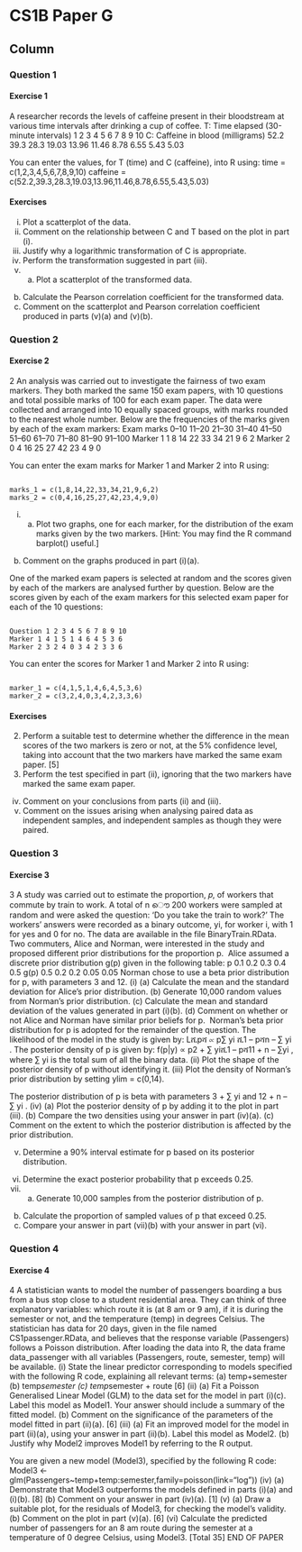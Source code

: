 CS1B Paper G {data-navmenu="R for Actuarial Statistics"}
==============================================================

Column {.tabset}
--------------------------------

### Question 1

<h4>Exercise 1</h4>

A researcher records the levels of caffeine present in their bloodstream at various time 
intervals after drinking a cup of coffee. 
T: Time elapsed 
(30-minute 
intervals) 
1 2 3 4 5 6 7 8 9 10 
C: Caffeine in 
blood 
(milligrams) 
52.2 39.3 28.3 19.03 13.96 11.46 8.78 6.55 5.43 5.03 
 
You can enter the values, for T (time) and C (caffeine), into R using: 
time = c(1,2,3,4,5,6,7,8,9,10) 
caffeine = c(52.2,39.3,28.3,19.03,13.96,11.46,8.78,6.55,5.43,5.03)

#### Exercises

(i) Plot a scatterplot of the data. 
(ii) Comment on the relationship between C and T based on the plot in part (i). 
(iii) Justify why a logarithmic transformation of C is appropriate. 
(iv) Perform the transformation suggested in part (iii). 
(v) (a) Plot a scatterplot of the transformed data. 
(b) Calculate the Pearson correlation coefficient for the transformed data. 
(c) Comment on the scatterplot and Pearson correlation coefficient 
produced in parts (v)(a) and (v)(b). 

### Question 2

<h4>Exercise 2</h4>
2 An analysis was carried out to investigate the fairness of two exam markers. They 
both marked the same 150 exam papers, with 10 questions and total possible marks of 
100 for each exam paper. The data were collected and arranged into 10 equally spaced 
groups, with marks rounded to the nearest whole number. 
Below are the frequencies of the marks given by each of the exam markers: 
Exam marks 0–10 11–20 21–30 31–40 41–50 51–60 61–70 71–80 81–90 91–100
Marker 1 1 8 14 22 33 34 21 9 6 2 
Marker 2 0 4 16 25 27 42 23 4 9 0 
 
You can enter the exam marks for Marker 1 and Marker 2 into R using: 
<pre><code>
marks_1 = c(1,8,14,22,33,34,21,9,6,2) 
marks_2 = c(0,4,16,25,27,42,23,4,9,0)  
</code></pre>
(i) (a) Plot two graphs, one for each marker, for the distribution of the exam 
marks given by the two markers. 
[Hint: You may find the R command barplot() useful.] 
(b) Comment on the graphs produced in part (i)(a). 


One of the marked exam papers is selected at random and the scores given by each of 
the markers are analysed further by question. Below are the scores given by each of 
the exam markers for this selected exam paper for each of the 10 questions: 
<pre><code>
Question 1 2 3 4 5 6 7 8 9 10 
Marker 1 4 1 5 1 4 6 4 5 3 6 
Marker 2 3 2 4 0 3 4 2 3 3 6 
</code></pre>
You can enter the scores for Marker 1 and Marker 2 into R using: 

<pre><code>
marker_1 = c(4,1,5,1,4,6,4,5,3,6) 
marker_2 = c(3,2,4,0,3,4,2,3,3,6) 
</code></pre>

#### Exercises

2. Perform a suitable test to determine whether the difference in the mean scores 
of the two markers is zero or not, at the 5% confidence level, taking into 
account that the two markers have marked the same exam paper. [5] 
3. Perform the test specified in part (ii), ignoring that the two markers have 
marked the same exam paper. 
(iv) Comment on your conclusions from parts (ii) and (iii). 
(v) Comment on the issues arising when analysing paired data as independent 
samples, and independent samples as though they were paired. 


### Question 3

<h4>Exercise 3</h4>
3 A study was carried out to estimate the proportion, 𝑝, of workers that commute by 
train to work. A total of n ൌ 200 workers were sampled at random and were asked the 
question: ‘Do you take the train to work?’ The workers’ answers were recorded as a 
binary outcome, yi, for worker i, with 1 for yes and 0 for no. The data are available in 
the file BinaryTrain.RData.
Two commuters, Alice and Norman, were interested in the study and proposed 
different prior distributions for the proportion p. 
Alice assumed a discrete prior distribution g(p) given in the following table: 
p 0.1 0.2 0.3 0.4 0.5 
g(p) 0.5 0.2 0.2 0.05 0.05 
Norman chose to use a beta prior distribution for p, with parameters 3 and 12. 
(i) (a) Calculate the mean and the standard deviation for Alice’s prior
distribution. 
(b) Generate 10,000 random values from Norman’s prior distribution. 
(c) Calculate the mean and standard deviation of the values generated in
part (i)(b). 
(d) Comment on whether or not Alice and Norman have similar prior 
beliefs for p. 
Norman’s beta prior distribution for p is adopted for the remainder of the question. 
The likelihood of the model in the study is given by: 
Lሺpሻ ∝ p∑ yi ሺ1 – pሻn – ∑ yi . 
The posterior density of p is given by: 
f(p|y) ∝ p2 + ∑ yiሺ1 – pሻ11 + n – ∑yi ,
where ∑ yi is the total sum of all the binary data. 
(ii) Plot the shape of the posterior density of p without identifying it. 
(iii) Plot the density of Norman’s prior distribution by setting ylim = c(0,14). 
 
The posterior distribution of p is beta with parameters 3 + ∑ yi and 12 + n – ∑ yi
. 
(iv) (a) Plot the posterior density of p by adding it to the plot in part (iii). 
(b) Compare the two densities using your answer in part (iv)(a). 
(c) Comment on the extent to which the posterior distribution is affected 
by the prior distribution. 

(v) Determine a 90% interval estimate for p based on its posterior distribution. 
 
(vi) Determine the exact posterior probability that p exceeds 0.25. 
(vii) (a) Generate 10,000 samples from the posterior distribution of p. 
(b) Calculate the proportion of sampled values of p that exceed 0.25. 
(c) Compare your answer in part (vii)(b) with your answer in part (vi). 

### Question 4

<h4>Exercise 4</h4>
4 A statistician wants to model the number of passengers boarding a bus from a bus 
stop close to a student residential area. They can think of three explanatory variables: 
which route it is (at 8 am or 9 am), if it is during the semester or not, and the 
temperature (temp) in degrees Celsius. The statistician has data for 20 days, given in 
the file named CS1passenger.RData, and believes that the response variable 
(Passengers) follows a Poisson distribution. After loading the data into R, the data 
frame data_passenger with all variables (Passengers, route, 
semester, temp) will be available. 
(i) State the linear predictor corresponding to models specified with the following 
R code, explaining all relevant terms: 
(a) temp+semester 
(b) temp*semester 
(c) temp*semester + route 
[6] 
(ii) (a) Fit a Poisson Generalised Linear Model (GLM) to the data set for the 
model in part (i)(c). Label this model as Model1. Your answer should 
include a summary of the fitted model. 
(b) Comment on the significance of the parameters of the model fitted in 
part (ii)(a). 
 [6] 
(iii) (a) Fit an improved model for the model in part (ii)(a), using your answer 
in part (ii)(b). Label this model as Model2. 
(b) Justify why Model2 improves Model1 by referring to the R output. 

You are given a new model (Model3), specified by the following R code: 
Model3 <- glm(Passengers~temp+temp:semester,family=poisson(link="log"))
(iv) (a) Demonstrate that Model3 outperforms the models defined in 
parts (i)(a) and (i)(b). [8] 
(b) Comment on your answer in part (iv)(a). [1]
(v) (a) Draw a suitable plot, for the residuals of Model3, for checking the 
model’s validity. 
(b) Comment on the plot in part (v)(a). 
 [6] 
(vi) Calculate the predicted number of passengers for an 8 am route during the 
semester at a temperature of 0 degree Celsius, using Model3. 
 [Total 35] 
END OF PAPER 

